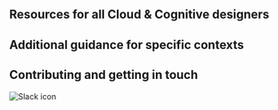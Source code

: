 

## Resources for all Cloud & Cognitive designers

<Row className="resource-card-group">
<Column colMd={4} colLg={4} noGutterSm>
    <ResourceCard
      color="dark"
      title="Illustrations"
      aspectRatio="2:1"
      actionIcon="arrowRight"
      href="/illustrations/library"
      >
  </ResourceCard>
</Column>
<Column colMd={4} colLg={4} noGutterSm>
    <ResourceCard
      color="dark"
      title="Content guide"
      aspectRatio="2:1"
      actionIcon="arrowRight"
      href="/content/overview/overview"
      >
  </ResourceCard>
</Column>
<Column colMd={4} colLg={4} noGutterSm>
    <ResourceCard
      color="dark"
      title="WalkMe guide"
      aspectRatio="2:1"
      actionIcon="arrowRight"
      href="/walkme/overview/overview"
      >
  </ResourceCard>
</Column>
<Column colMd={4} colLg={4} noGutterSm>
    <ResourceCard
      color="dark"
      title="Sketch library"
      aspectRatio="2:1"
      actionIcon="download"
      href="sketch://add-library/cloud/a831d1a7-486c-4293-af6f-58543496c93a"
      >
  </ResourceCard>
</Column>
</Row>

## Additional guidance for specific contexts

<Row className="resource-card-group">
<Column colMd={4} colLg={4} noGutterSm>
    <ResourceCard
      title="Cloud Pak guidance"
      aspectRatio="2:1"
      actionIcon="arrowRight"
      href="/cloud-paks/navigation/usage"
      color="dark"
      >
  </ResourceCard>
</Column>
<Column colMd={4} colLg={4} noGutterSm>
    <ResourceCard
      title="IBM Cloud PAL"
      aspectRatio="2:1"
      actionIcon="launch"
      href="https://pages.github.ibm.com/ibmcloud/pal/"
      color="dark"
      >
  </ResourceCard>
</Column>
<Column colMd={4} colLg={4} noGutterSm>
    <ResourceCard
      color="dark"
      title="IBM Security Experience guide"
      aspectRatio="2:1"
      actionIcon="launch"
      href="http://security-design-guide.stage1.mybluemix.net/"
      >
  </ResourceCard>
</Column>
<Column colMd={4} colLg={4} noGutterSm>
    <ResourceCard
      color="dark"
      title="IBM Watson Experience guide"
      aspectRatio="2:1"
      actionIcon="launch"
      href="https://www.ibm.com/brand/systems/watson/"
      >
  </ResourceCard>
</Column>
</Row>


## Contributing and getting in touch

<Row className="resource-card-group">
<Column colMd={4} colLg={4} noGutterSm>
    <ResourceCard
      color="dark"
      subTitle="Want to know who's involved?"
      title="Contacts"
      aspectRatio="2:1"
      actionIcon="arrowRight"
      href="/overview/contacts"
      >
  </ResourceCard>
</Column>
<Column colMd={4} colLg={4} noGutterSm>
    <ResourceCard
      color="dark"
      subTitle="Learn more about"
      title="Contributing"
      aspectRatio="2:1"
      actionIcon="arrowRight"
      href="/overview/contributing/overview"
      >
  </ResourceCard>
</Column>
<Column colMd={4} colLg={4} noGutterSm>
    <ResourceCard
      color="dark"
      subTitle="Open an issue on our"
      title="GitHub repo"
      aspectRatio="2:1"
      actionIcon="launch"
      href="https://github.ibm.com/CDAI-design/pal/issues"
      >
      <MdxIcon name="LogoGithub32" color="inverse" />
  </ResourceCard>
</Column>
<Column colMd={4} colLg={4} noGutterSm>
    <ResourceCard
      color="dark"
      subTitle="Get in touch via our"
      title="Slack channel"
      aspectRatio="2:1"
      actionIcon="launch"
      href="https://ibm-casdesign.slack.com/archives/CQGR0HC05"
      >

![Slack icon](../images/Slack-icon.png)

  </ResourceCard>
</Column>
</Row>